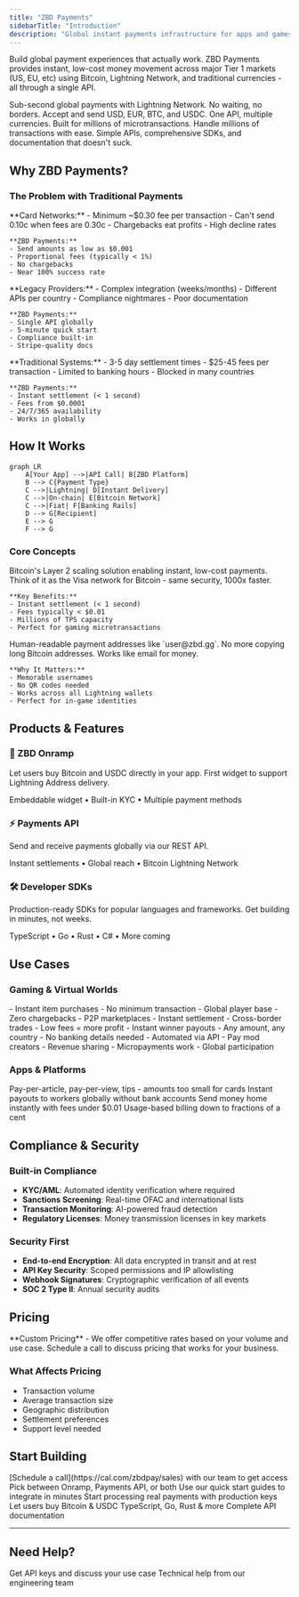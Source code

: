 ```yaml
---
title: "ZBD Payments"
sidebarTitle: "Introduction"
description: "Global instant payments infrastructure for apps and games with Bitcoin, Lightning Network, and multi-currency support"
---
```


Build global payment experiences that actually work. ZBD Payments provides instant, low-cost money movement across major Tier 1 markets (US, EU, etc) using Bitcoin, Lightning Network, and traditional currencies - all through a single API.

<CardGroup cols={2}>
  <Card title="Lightning Fast" icon="bolt">
    Sub-second global payments with Lightning Network. No waiting, no borders.
  </Card>
  <Card title="Multi-Currency" icon="coins">
    Accept and send USD, EUR, BTC, and USDC. One API, multiple currencies.
  </Card>
  <Card title="Gaming Scale" icon="gauge-high">
    Built for millions of microtransactions. Handle millions of transactions with ease.
  </Card>
  <Card title="Developer First" icon="code">
    Simple APIs, comprehensive SDKs, and documentation that doesn't suck.
  </Card>
</CardGroup>

## Why ZBD Payments?

### The Problem with Traditional Payments

<Tabs>
  <Tab title="Microtransaction Hell">
    **Card Networks:**
    - Minimum ~$0.30 fee per transaction
    - Can't send 0.10c when fees are 0.30c
    - Chargebacks eat profits
    - High decline rates
    
    **ZBD Payments:**
    - Send amounts as low as $0.001
    - Proportional fees (typically < 1%)
    - No chargebacks
    - Near 100% success rate
  </Tab>
  <Tab title="Developer Friction">
    **Legacy Providers:**
    - Complex integration (weeks/months)
    - Different APIs per country
    - Compliance nightmares
    - Poor documentation
    
    **ZBD Payments:**
    - Single API globally
    - 5-minute quick start
    - Compliance built-in
    - Stripe-quality docs
  </Tab>
  <Tab title="Cross-Border Nightmare">
    **Traditional Systems:**
    - 3-5 day settlement times
    - $25-45 fees per transaction
    - Limited to banking hours
    - Blocked in many countries
    
    **ZBD Payments:**
    - Instant settlement (< 1 second)
    - Fees from $0.0001
    - 24/7/365 availability
    - Works in globally
  </Tab>
</Tabs>

## How It Works

```mermaid
graph LR
    A[Your App] -->|API Call| B[ZBD Platform]
    B --> C{Payment Type}
    C -->|Lightning| D[Instant Delivery]
    C -->|On-chain| E[Bitcoin Network]
    C -->|Fiat| F[Banking Rails]
    D --> G[Recipient]
    E --> G
    F --> G
```

### Core Concepts

<AccordionGroup>
  <Accordion title="Lightning Network" icon="bolt">
    Bitcoin's Layer 2 scaling solution enabling instant, low-cost payments. Think of it as the Visa network for Bitcoin - same security, 1000x faster.
    
    **Key Benefits:**
    - Instant settlement (< 1 second)
    - Fees typically < $0.01
    - Millions of TPS capacity
    - Perfect for gaming microtransactions
  </Accordion>
  <Accordion title="Lightning Address" icon="at">
    Human-readable payment addresses like `user@zbd.gg`. No more copying long Bitcoin addresses. Works like email for money.
    
    **Why It Matters:**
    - Memorable usernames
    - No QR codes needed
    - Works across all Lightning wallets
    - Perfect for in-game identities
  </Accordion>
</AccordionGroup>

## Products & Features

### 🚀 ZBD Onramp
Let users buy Bitcoin and USDC directly in your app. First widget to support Lightning Address delivery.

<Card title="Learn About Onramp" icon="circle-dollar-to-slot" href="/payments/onramp">
  Embeddable widget • Built-in KYC • Multiple payment methods
</Card>

### ⚡ Payments API
Send and receive payments globally via our REST API.

<Card title="Explore Payments API" icon="server" href="/payments/api">
  Instant settlements • Global reach • Bitcoin Lightning Network
</Card>

### 🛠️ Developer SDKs
Production-ready SDKs for popular languages and frameworks. Get building in minutes, not weeks.

<Card title="View SDKs" icon="cube" href="/payments/sdk">
  TypeScript • Go • Rust • C# • More coming
</Card>

## Use Cases

### Gaming & Virtual Worlds

<CardGroup cols={2}>
  <Card title="In-Game Purchases">
    - Instant item purchases
    - No minimum transaction
    - Global player base
    - Zero chargebacks
  </Card>
  <Card title="Player Trading">
    - P2P marketplaces
    - Instant settlement
    - Cross-border trades
    - Low fees = more profit
  </Card>
  <Card title="Tournament Payouts">
    - Instant winner payouts
    - Any amount, any country
    - No banking details needed
    - Automated via API
  </Card>
  <Card title="Creator Economies">
    - Pay mod creators
    - Revenue sharing
    - Micropayments work
    - Global participation
  </Card>
</CardGroup>

### Apps & Platforms

<CardGroup cols={2}>
  <Card title="Content Monetization">
    Pay-per-article, pay-per-view, tips - amounts too small for cards
  </Card>
  <Card title="Gig Economy">
    Instant payouts to workers globally without bank accounts
  </Card>
  <Card title="Remittances">
    Send money home instantly with fees under $0.01
  </Card>
  <Card title="SaaS Billing">
    Usage-based billing down to fractions of a cent
  </Card>
</CardGroup>

## Compliance & Security

### Built-in Compliance
- **KYC/AML**: Automated identity verification where required
- **Sanctions Screening**: Real-time OFAC and international lists
- **Transaction Monitoring**: AI-powered fraud detection
- **Regulatory Licenses**: Money transmission licenses in key markets

### Security First
- **End-to-end Encryption**: All data encrypted in transit and at rest
- **API Key Security**: Scoped permissions and IP allowlisting
- **Webhook Signatures**: Cryptographic verification of all events
- **SOC 2 Type II**: Annual security audits

## Pricing

<Card title="Talk to Sales" icon="comments-dollar" href="https://cal.com/zbdpay/sales">
  **Custom Pricing** - We offer competitive rates based on your volume and use case. Schedule a call to discuss pricing that works for your business.
</Card>

### What Affects Pricing
- Transaction volume
- Average transaction size  
- Geographic distribution
- Settlement preferences
- Support level needed

## Start Building

<Steps>
  <Step title="Get Your API Keys">
    [Schedule a call](https://cal.com/zbdpay/sales) with our team to get access
  </Step>
  <Step title="Choose Your Product">
    Pick between Onramp, Payments API, or both
  </Step>
  <Step title="Follow the Guides">
    Use our quick start guides to integrate in minutes
  </Step>
  <Step title="Go Live">
    Start processing real payments with production keys
  </Step>
</Steps>

<CardGroup cols={3}>
  <Card title="Onramp" icon="circle-dollar-to-slot" href="/payments/onramp">
    Let users buy Bitcoin & USDC
  </Card>
  <Card title="SDKs" icon="cube" href="/payments/sdk">
    TypeScript, Go, Rust & more
  </Card>
  <Card title="API Reference" icon="code" href="/payments/api">
    Complete API documentation
  </Card>
</CardGroup>

---

## Need Help?

<CardGroup cols={2}>
  <Card title="Sales" icon="phone" href="https://cal.com/zbdpay/sales">
    Get API keys and discuss your use case
  </Card>
  <Card title="Support" icon="headset" href="https://support.zbd.dev">
    Technical help from our engineering team
  </Card>
</CardGroup>